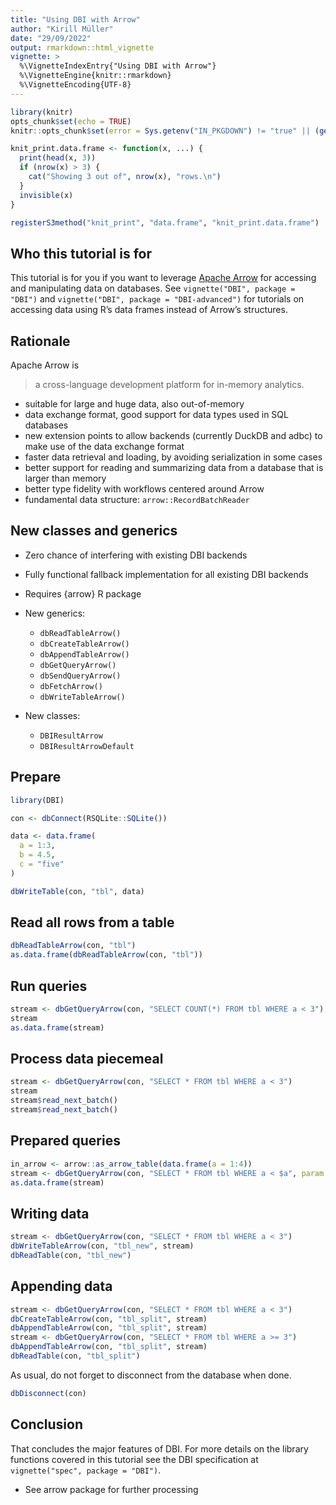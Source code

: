 ```yaml
---
title: "Using DBI with Arrow"
author: "Kirill Müller"
date: "29/09/2022"
output: rmarkdown::html_vignette
vignette: >
  %\VignetteIndexEntry{"Using DBI with Arrow"}
  %\VignetteEngine{knitr::rmarkdown}
  %\VignetteEncoding{UTF-8}
---
```


```r
library(knitr)
opts_chunk$set(echo = TRUE)
knitr::opts_chunk$set(error = Sys.getenv("IN_PKGDOWN") != "true" || (getRversion() < "3.5"))

knit_print.data.frame <- function(x, ...) {
  print(head(x, 3))
  if (nrow(x) > 3) {
    cat("Showing 3 out of", nrow(x), "rows.\n")
  }
  invisible(x)
}

registerS3method("knit_print", "data.frame", "knit_print.data.frame")
```

## Who this tutorial is for

This tutorial is for you if you want to leverage [Apache Arrow](https://arrow.apache.org/) for accessing and manipulating data on databases.
See `vignette("DBI", package = "DBI")` and `vignette("DBI", package = "DBI-advanced")` for tutorials on accessing data using R's data frames instead of Arrow's structures.

## Rationale

Apache Arrow is

> a cross-language development platform for in-memory analytics.

- suitable for large and huge data, also out-of-memory
- data exchange format, good support for data types used in SQL databases
- new extension points to allow backends (currently DuckDB and adbc) to make use of the data exchange format
- faster data retrieval and loading, by avoiding serialization in some cases
- better support for reading and summarizing data from a database that is larger than memory
- better type fidelity with workflows centered around Arrow
- fundamental data structure: `arrow::RecordBatchReader`

## New classes and generics

- Zero chance of interfering with existing DBI backends
- Fully functional fallback implementation for all existing DBI backends
- Requires {arrow} R package

- New generics:
    - `dbReadTableArrow()`
    - `dbCreateTableArrow()`
    - `dbAppendTableArrow()`
    - `dbGetQueryArrow()`
    - `dbSendQueryArrow()`
    - `dbFetchArrow()`
    - `dbWriteTableArrow()`

- New classes:
    - `DBIResultArrow`
    - `DBIResultArrowDefault`

## Prepare

```r
library(DBI)

con <- dbConnect(RSQLite::SQLite())

data <- data.frame(
  a = 1:3,
  b = 4.5,
  c = "five"
)

dbWriteTable(con, "tbl", data)
```

## Read all rows from a table

```r
dbReadTableArrow(con, "tbl")
as.data.frame(dbReadTableArrow(con, "tbl"))
```

## Run queries

```r
stream <- dbGetQueryArrow(con, "SELECT COUNT(*) FROM tbl WHERE a < 3")
stream
as.data.frame(stream)
```

## Process data piecemeal

```r
stream <- dbGetQueryArrow(con, "SELECT * FROM tbl WHERE a < 3")
stream
stream$read_next_batch()
stream$read_next_batch()
```

## Prepared queries

```r
in_arrow <- arrow::as_arrow_table(data.frame(a = 1:4))
stream <- dbGetQueryArrow(con, "SELECT * FROM tbl WHERE a < $a", param = in_arrow)
as.data.frame(stream)
```

## Writing data

```r
stream <- dbGetQueryArrow(con, "SELECT * FROM tbl WHERE a < 3")
dbWriteTableArrow(con, "tbl_new", stream)
dbReadTable(con, "tbl_new")
```

## Appending data

```r
stream <- dbGetQueryArrow(con, "SELECT * FROM tbl WHERE a < 3")
dbCreateTableArrow(con, "tbl_split", stream)
dbAppendTableArrow(con, "tbl_split", stream)
stream <- dbGetQueryArrow(con, "SELECT * FROM tbl WHERE a >= 3")
dbAppendTableArrow(con, "tbl_split", stream)
dbReadTable(con, "tbl_split")
```

As usual, do not forget to disconnect from the database when done.

```r
dbDisconnect(con)
```

## Conclusion

That concludes the major features of DBI.
For more details on the library functions covered in this tutorial see the DBI specification at `vignette("spec", package = "DBI")`.

- See arrow package for further processing
